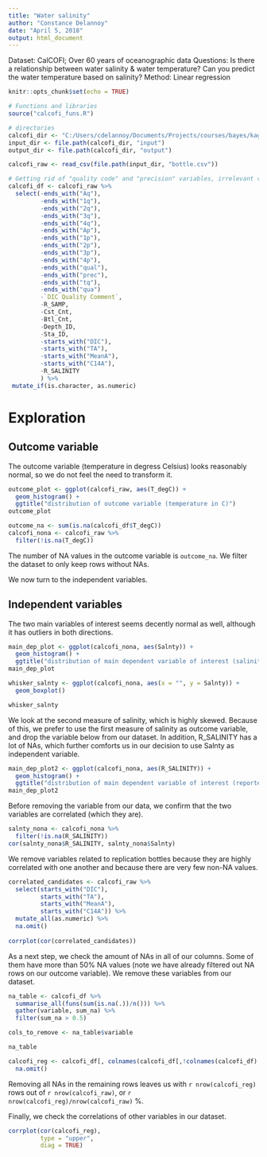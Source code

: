 ```yaml
---
title: "Water salinity"
author: "Constance Delannoy"
date: "April 5, 2018"
output: html_document
---
```

<!-- # Purpose: training on logistic regression using CalCOFI dataset and prompt from kagle -->
<!-- # Author: Constance -->
<!-- # Date started: 4/17/2018 -->

Dataset: CalCOFI; Over 60 years of oceanographic data
Questions: Is there a relationship between water salinity & water temperature? Can you predict the water temperature based on salinity?
Method: Linear regression

```r
knitr::opts_chunk$set(echo = TRUE)

# Functions and libraries
source("calcofi_funs.R")

# directories
calcofi_dir <- "C:/Users/cdelannoy/Documents/Projects/courses/bayes/kaggle/lm_calcofi/"
input_dir <- file.path(calcofi_dir, "input")
output_dir <- file.path(calcofi_dir, "output")
```

```r
calcofi_raw <- read_csv(file.path(input_dir, "bottle.csv"))

# Getting rid of "quality code" and "precision" variables, irrelevant variables (and replicate variables??) to only keep actual measures
calcofi_df <- calcofi_raw %>% 
  select(-ends_with("Aq"),
         -ends_with("1q"),
         -ends_with("2q"),
         -ends_with("3q"),
         -ends_with("4q"),
         -ends_with("Ap"),
         -ends_with("1p"),
         -ends_with("2p"),
         -ends_with("3p"),
         -ends_with("4p"),
         -ends_with("qual"),
         -ends_with("prec"),
         -ends_with("tq"),
         -ends_with("qua")
         -`DIC Quality Comment`,
         -R_SAMP,
         -Cst_Cnt,
         -Btl_Cnt,
         -Depth_ID,
         -Sta_ID,
         -starts_with("DIC"),
         -starts_with("TA"),
         -starts_with("MeanA"),
         -starts_with("C14A"),
         -R_SALINITY
         ) %>% 
 mutate_if(is.character, as.numeric)

```
# Exploration {.tabset}

## Outcome variable

The outcome variable (temperature in degress Celsius) looks reasonably normal, so we do not feel the need to transform it.

```r
outcome_plot <- ggplot(calcofi_raw, aes(T_degC)) +
  geom_histogram() +
  ggtitle("distribution of outcome variable (temperature in C)")
outcome_plot

```

```r
outcome_na <- sum(is.na(calcofi_df$T_degC))
calcofi_nona <- calcofi_raw %>% 
  filter(!is.na(T_degC))
```

The number of NA values in the outcome variable is `outcome_na`. We filter the dataset to only keep rows without NAs.

We now turn to the independent variables.

## Independent variables

The two main variables of interest seems decently normal as well, although it has outliers in both directions.
```r
main_dep_plot <- ggplot(calcofi_nona, aes(Salnty)) +
  geom_histogram() +
  ggtitle("distribution of main dependent variable of interest (salinity of water)")
main_dep_plot
```


```r
whisker_salnty <- ggplot(calcofi_nona, aes(x = "", y = Salnty)) +
  geom_boxplot()           

whisker_salnty
```

We look at the second measure of salinity, which is highly skewed. Because of this, we prefer to use the first measure of salinity as outcome variable, and drop the variable below from our dataset. In addition, R_SALINITY has a lot of NAs, which further comforts us in our decision to use Salnty as independent variable.

```r
main_dep_plot2 <- ggplot(calcofi_nona, aes(R_SALINITY)) +
  geom_histogram() +
  ggtitle("distribution of main dependent variable of interest (reported salinity)")
main_dep_plot2
```

Before removing the variable from our data, we confirm that the two variables are correlated (which they are).

```r
salnty_nona <- calcofi_nona %>% 
  filter(!is.na(R_SALINITY))
cor(salnty_nona$R_SALINITY, salnty_nona$Salnty)
```


We remove variables related to replication bottles because they are highly correlated with one another and because there are very few non-NA values.
```r
correlated_candidates <- calcofi_raw %>% 
  select(starts_with("DIC"),
         starts_with("TA"),
         starts_with("MeanA"),
         starts_with("C14A")) %>% 
  mutate_all(as.numeric) %>% 
  na.omit()
  
corrplot(cor(correlated_candidates))
```


As a next step, we check the amount of NAs in all of our columns. Some of them have more than 50% NA values (note we have already filtered out NA rows on our outcome variable). We remove these variables from our dataset.

```r
na_table <- calcofi_df %>% 
  summarise_all(funs(sum(is.na(.))/n())) %>% 
  gather(variable, sum_na) %>% 
  filter(sum_na > 0.5)

cols_to_remove <- na_table$variable

na_table
```

```r
calcofi_reg <- calcofi_df[, colnames(calcofi_df[,!colnames(calcofi_df) %in% cols_to_remove])] %>% 
  na.omit()
```

Removing all NAs in the remaining rows leaves us with `r nrow(calcofi_reg)` rows out of `r nrow(calcofi_raw)`, or `r nrow(calcofi_reg)/nrow(calcofi_raw)` %.

Finally, we check the correlations of other variables in our dataset.

```r
corrplot(cor(calcofi_reg), 
         type = "upper", 
         diag = TRUE)
```

